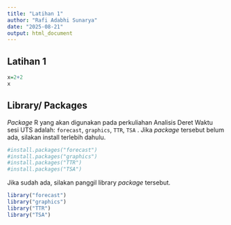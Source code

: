 ```yaml
---
title: "Latihan 1"
author: "Rafi Adabhi Sunarya"
date: "2025-08-21"
output: html_document
---
```


## Latihan 1
```r
x=2+2
x
```

## Library/ Packages
*Package* R yang akan digunakan pada perkuliahan Analisis Deret Waktu sesi UTS adalah: `forecast`, `graphics`, `TTR`, `TSA` . Jika *package* tersebut belum ada, silakan install terlebih dahulu.

```r
#install.packages("forecast")
#install.packages("graphics")
#install.packages("TTR")
#install.packages("TSA")
```

Jika sudah ada, silakan panggil library *package* tersebut.
```r
library("forecast")
library("graphics")
library("TTR")
library("TSA")
```

